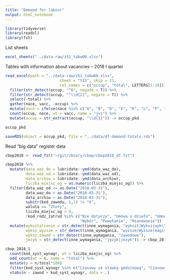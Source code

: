 ```yaml
---
title: "Demand for labour"
output: html_notebook
---
```



```r
library(tidyverse)
library(readxl)
library(fst)
```

List sheets

```r
excel_sheets("../data-raw/z51_tabw00.xlsx")
```

Tables with information about vacancies -- 2018 I quarter


```r
read_excel(path = "../data-raw/z51_tabw00.xlsx",
                        sheet = "t15", skip = 11,
                        col_names = c("occup", "total", LETTERS[1:19])) %>%
  filter(str_detect(occup, "^6", negate = T)) %>%
  filter(str_detect(occup, "^\\d{2}", negate = T)) %>%
  select(-total) %>%
  gather(nace, vacc, -occup) %>%
  mutate(nace = ifelse(nace %in% c("A", "B", "D", "E", "K", "L", "P", "R", "S"), "other", nace)) %>%
  count(occup, nace, wt = vacc, name = "jvs") %>%
  mutate(occup = str_extract(occup, "\\d{1}")) -> occup_pkd

occup_pkd 
```

```r
saveRDS(object = occup_pkd, file = "../data/df-demand-totals.rds")
```


Read "big data" register data


```r
cbop2018 <- read_fst("~/git/zbiory/cbop/cbop2018_df.fst")

cbop2018 %>%
  mutate(data_waz_do = lubridate::ymd(data_waz_do),
         data_waz_od = lubridate::ymd(data_waz_od),
         data_archiw = lubridate::ymd(data_archiw),
         liczba_miejsc_og = as.numeric(liczba_miejsc_og)) %>%
  filter(data_waz_od <= as.Date("2018-03-31"), 
         data_waz_do > as.Date("2018-03-31"),
         data_archiw > as.Date("2018-03-31"),
         substr(kod_zawodu, 1,1) != "6", 
         waluta == "Złoty",
         liczba_miejsc_og > 0, 
         !kod_rodz_zatrud %in% c("Nie dotyczy", "Umowa o dzieło", "Umowa zlecenie / Umowa o świadczenie usług",
                                 "Wybór", "Powołanie", "Mianowanie"))  %>%
  mutate(wyksztalcenie = str_detect(inne_wymagania, "wykszt|Wyksz|wyk\\.|wyk "),
         wyksz_wyzsze = str_detect(inne_wymagania, "wyższe|Wyższe|magister|licencjat|doktor"),
         wyksz_zawod = str_detect(inne_wymagania, "zawodowe"),
         jezyk = str_detect(inne_wymagania, "język|jezyk")) -> cbop_2018_1

cbop_2018_1 
  count(kod_syst_wynagr, wt = liczba_miejsc_og) %>%
  add_count(wt = n, name = "total") %>%
  mutate(p = n/total*100)
  filter(kod_syst_wynagr %in% c("Czasowy ze stawką godzinową", "Czasowy ze stawką miesięczną")) %>%
  xtabs(n ~ zawod + kod_syst_wynagr, data = .) 
```

